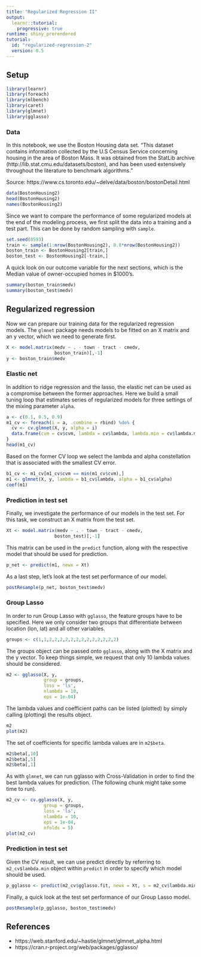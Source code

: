 ```yaml
---
title: "Regularized Regression II"
output: 
  learnr::tutorial:
    progressive: true
runtime: shiny_prerendered
tutorial:
  id: "regularized-regression-2"
  version: 0.5
---
```


## Setup

```r
library(learnr)
library(foreach)
library(mlbench)
library(caret)
library(glmnet)
library(gglasso)
```

### Data

In this notebook, we use the Boston Housing data set. "This dataset contains information collected by the U.S Census Service concerning housing in the area of Boston Mass. It was obtained from the StatLib archive (http://lib.stat.cmu.edu/datasets/boston), and has been used extensively throughout the literature to benchmark algorithms."

Source: https://www.cs.toronto.edu/~delve/data/boston/bostonDetail.html

```r
data(BostonHousing2)
head(BostonHousing2)
names(BostonHousing2)
```

Since we want to compare the performance of some regularized models at the end of the modeling process, we first split the data into a training and a test part. This can be done by random sampling with `sample`.

```r
set.seed(8593)
train <- sample(1:nrow(BostonHousing2), 0.8*nrow(BostonHousing2))
boston_train <- BostonHousing2[train,]
boston_test <- BostonHousing2[-train,]
```

A quick look on our outcome variable for the next sections, which is the Median value of owner-occupied homes in $1000's.

```r
summary(boston_train$medv)
summary(boston_test$medv)
```

## Regularized regression

Now we can prepare our training data for the regularized regression models. The `glmnet` package needs models to be fitted on an X matrix and an y vector, which we need to generate first.

```r
X <- model.matrix(medv ~ . - town - tract - cmedv,
                  boston_train)[,-1]
y <- boston_train$medv
```

### Elastic net

In addition to ridge regression and the lasso, the elastic net can be used as a compromise between the former approaches. Here we build a small tuning loop that estimates series of regularized models for three settings of the mixing parameter `alpha`. 

```r
a <- c(0.1, 0.5, 0.9)
m1_cv <- foreach(i = a, .combine = rbind) %do% {
  cv <- cv.glmnet(X, y, alpha = i)
  data.frame(cvm = cv$cvm, lambda = cv$lambda, lambda.min = cv$lambda.min, alpha = i)
}
head(m1_cv)
```

Based on the former CV loop we select the lambda and alpha constellation that is associated with the smallest CV error.

```r
b1_cv <- m1_cv[m1_cv$cvm == min(m1_cv$cvm),]
m1 <- glmnet(X, y, lambda = b1_cv$lambda, alpha = b1_cv$alpha)
coef(m1)
```

### Prediction in test set

Finally, we investigate the performance of our models in the test set. For this task, we construct an X matrix from the test set.

```r
Xt <- model.matrix(medv ~ . - town - tract - cmedv,
                  boston_test)[,-1]
```

This matrix can be used in the `predict` function, along with the respective model that should be used for prediction.

```r
p_net <- predict(m1, newx = Xt)
```

As a last step, let's look at the test set performance of our model.

```r
postResample(p_net, boston_test$medv)
```

### Group Lasso

In order to run Group Lasso with `gglasso`, the feature groups have to be specified. Here we only consider two groups that differentiate between location (lon, lat) and all other variables.

```r
groups <- c(1,1,2,2,2,2,2,2,2,2,2,2,2,2,2)
```

The groups object can be passed onto `gglasso`, along with the X matrix and the y vector. To keep things simple, we request that only 10 lambda values should be considered.

```r
m2 <- gglasso(X, y,
              group = groups,
              loss = 'ls',
              nlambda = 10,
              eps = 1e-04)
```

The lambda values and coefficient paths can be listed (plotted) by simply calling (plotting) the results object.

```r
m2
plot(m2)
```

The set of coefficients for specific lambda values are in `m2$beta`.

```r
m2$beta[,10]
m2$beta[,5]
m2$beta[,1]
```

As with `glmnet`, we can run gglasso with Cross-Validation in order to find the best lambda values for prediction. (The following chunk might take some time to run). 

```r
m2_cv <- cv.gglasso(X, y,
              group = groups,
              loss = 'ls',
              nlambda = 10,
              eps = 1e-04,
              nfolds = 5)
plot(m2_cv)
```

### Prediction in test set

Given the CV result, we can use predict directly by referring to `m2_cv$lambda.min` object within `predict` in order to specify which model should be used.

```r
p_gglasso <- predict(m2_cv$gglasso.fit, newx = Xt, s = m2_cv$lambda.min)
```

Finally, a quick look at the test set performance of our Group Lasso model.

```r
postResample(p_gglasso, boston_test$medv)
```

## References

* https://web.stanford.edu/~hastie/glmnet/glmnet_alpha.html
* https://cran.r-project.org/web/packages/gglasso/
